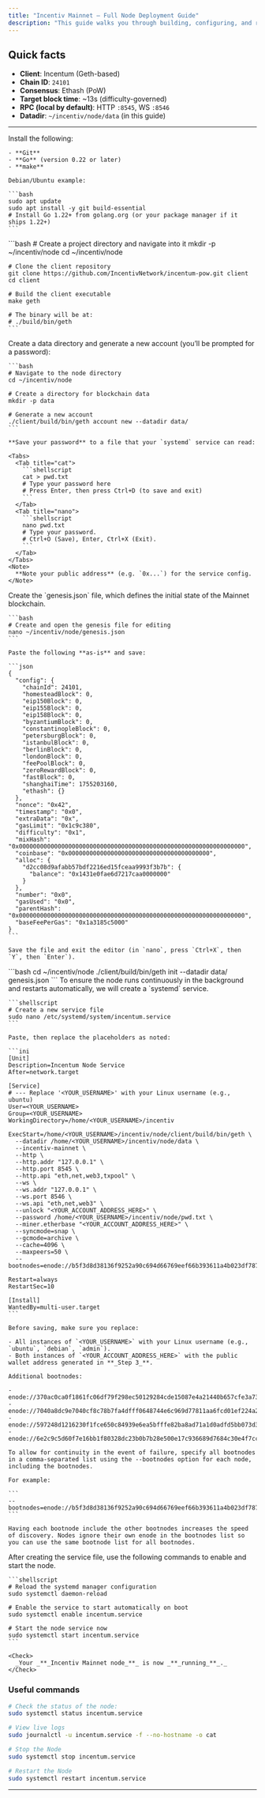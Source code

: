 ```yaml
---
title: "Incentiv Mainnet — Full Node Deployment Guide"
description: "This guide walks you through building, configuring, and running an Incentiv mainnet full node as a resilient `systemd` service. "
---
```


## Quick facts

- **Client**: Incentum (Geth-based)
- **Chain ID**: `24101`
- **Consensus**: Ethash (PoW)
- **Target block time**: ~13s (difficulty-governed)
- **RPC (local by default)**: HTTP `:8545`, WS `:8546`
- **Datadir**: `~/incentiv/node/data` (in this guide)

---

<Steps>
  <Step title="Prerequisites">
    Install the following:

    - **Git**
    - **Go** (version 0.22 or later)
    - **make**

    Debian/Ubuntu example:

    ```bash
    sudo apt update
    sudo apt install -y git build-essential
    # Install Go 1.22+ from golang.org (or your package manager if it ships 1.22+)
    ```
  </Step>
  <Step title="Clone & Build the Client">
    ```bash
    # Create a project directory and navigate into it
    mkdir -p ~/incentiv/node
    cd ~/incentiv/node
    
    # Clone the client repository
    git clone https://github.com/IncentivNetwork/incentum-pow.git client
    cd client
    
    # Build the client executable
    make geth
    
    # The binary will be at:
    # ./build/bin/geth
    ```
  </Step>
  <Step title="Account & Environment Setup">
    Create a data directory and generate a new account (you’ll be prompted for a password):

    ```bash
    # Navigate to the node directory
    cd ~/incentiv/node
    
    # Create a directory for blockchain data
    mkdir -p data
    
    # Generate a new account
    ./client/build/bin/geth account new --datadir data/
    ```

    **Save your password** to a file that your `systemd` service can read:

    <Tabs>
      <Tab title="cat">
        ```shellscript
        cat > pwd.txt
        # Type your password here
        # Press Enter, then press Ctrl+D (to save and exit)
        ```
      </Tab>
      <Tab title="nano">
        ```shellscript
        nano pwd.txt
        # Type your password.
        # Ctrl+O (Save), Enter, Ctrl+X (Exit).
        ```
      </Tab>
    </Tabs>
    <Note>
      **Note your public address** (e.g. `0x...`) for the service config.
    </Note>
     
  </Step>
  <Step title="Create the genesis.json File">
    Create the `genesis.json` file, which defines the initial state of the Mainnet blockchain.

    ```bash
    # Create and open the genesis file for editing
    nano ~/incentiv/node/genesis.json
    ```

    Paste the following **as-is** and save:

    ```json
    {
      "config": {
        "chainId": 24101,
        "homesteadBlock": 0,
        "eip150Block": 0,
        "eip155Block": 0,
        "eip158Block": 0,
        "byzantiumBlock": 0,
        "constantinopleBlock": 0,
        "petersburgBlock": 0,
        "istanbulBlock": 0,
        "berlinBlock": 0,
        "londonBlock": 0,
        "feePoolBlock": 0,
        "zeroRewardBlock": 0,
        "fastBlock": 0,
        "shanghaiTime": 1755203160,
        "ethash": {}
      },
      "nonce": "0x42",
      "timestamp": "0x0",
      "extraData": "0x",
      "gasLimit": "0x1c9c380",
      "difficulty": "0x1",
      "mixHash": "0x0000000000000000000000000000000000000000000000000000000000000000",
      "coinbase": "0x0000000000000000000000000000000000000000",
      "alloc": {
        "d2cc08d9afabb57bdf2216ed15fceaa9993f3b7b": {
          "balance": "0x1431e0fae6d7217caa0000000"
        }
      },
      "number": "0x0",
      "gasUsed": "0x0",
      "parentHash": "0x0000000000000000000000000000000000000000000000000000000000000000",
      "baseFeePerGas": "0x1a3185c5000"
    }
    ```

    Save the file and exit the editor (in `nano`, press `Ctrl+X`, then `Y`, then `Enter`).
  </Step>
  <Step title="Initialize the Chain Data">
    ```bash
    cd ~/incentiv/node
    ./client/build/bin/geth init --datadir data/ genesis.json
    ```
  </Step>
  <Step title="Configure a systemd Service">
    To ensure the node runs continuously in the background and restarts automatically, we will create a `systemd` service.

    ```shellscript
    # Create a new service file
    sudo nano /etc/systemd/system/incentum.service
    ```

    Paste, then replace the placeholders as noted:

    ```ini
    [Unit]
    Description=Incentum Node Service
    After=network.target
    
    [Service]
    # --- Replace '<YOUR_USERNAME>' with your Linux username (e.g., ubuntu)
    User=<YOUR_USERNAME>
    Group=<YOUR_USERNAME>
    WorkingDirectory=/home/<YOUR_USERNAME>/incentiv
    
    ExecStart=/home/<YOUR_USERNAME>/incentiv/node/client/build/bin/geth \
      --datadir /home/<YOUR_USERNAME>/incentiv/node/data \
      --incentiv-mainnet \
      --http \
      --http.addr "127.0.0.1" \
      --http.port 8545 \
      --http.api "eth,net,web3,txpool" \
      --ws \
      --ws.addr "127.0.0.1" \
      --ws.port 8546 \
      --ws.api "eth,net,web3" \
      --unlock "<YOUR_ACCOUNT_ADDRESS_HERE>" \
      --password /home/<YOUR_USERNAME>/incentiv/node/pwd.txt \
      --miner.etherbase "<YOUR_ACCOUNT_ADDRESS_HERE>" \
      --syncmode=snap \
      --gcmode=archive \
      --cache=4096 \
      --maxpeers=50 \
      --bootnodes=enode://b5f3d8d38136f9252a90c694d66769eef66b393611a4b023df78795beddaa788116f41029dcf2dc59168542968747b252be35293f7fdd7717394ece84e73baf7@195.189.60.152:30303,enode://370ac0ca0f1861fc06df79f298ec50129284cde15087e4a21440b657cfe3a735c939aecb8b625751dae221991c4151a2923c61d4f376d418369881fb2aebf85c@144.217.77.103:30303,enode://7040a8dc9e7040cf8c78b7fa4dfff0648744e6c969d77811aa6fcd01ef224a283f4d6cd3b7d2eb6922f1fcf0673e0ce1283e1d9b38e2e6266c99372ea9408651@51.79.21.182:30303,enode://597248d1216230f1fce650c84939e6ea5bfffe82ba8ad71a1d0adfd5bb073d37772e71d068bad7db5dc28688c537cb4d0d00b6eee80b1c0b3e6c79d30cff42e7@51.255.64.209:30303,enode://6e2c9c5d60f7e16bb1f80328dc23b0b7b28e500e17c936689d7684c30e4f7cc450ce88cb7536e120e02023a66ac8d68def346bcc2a416376f9dfbd13b7dc3b88@141.94.161.120:30303
    
    Restart=always
    RestartSec=10
    
    [Install]
    WantedBy=multi-user.target
    ```

    Before saving, make sure you replace:

    - All instances of `<YOUR_USERNAME>` with your Linux username (e.g., `ubuntu`, `debian`, `admin`).
    - Both instances of `<YOUR_ACCOUNT_ADDRESS_HERE>` with the public wallet address generated in **_Step 3_**.

    Additional bootnodes:

    - enode://370ac0ca0f1861fc06df79f298ec50129284cde15087e4a21440b657cfe3a735c939aecb8b625751dae221991c4151a2923c61d4f376d418369881fb2aebf85c@144.217.77.103:30303
    - enode://7040a8dc9e7040cf8c78b7fa4dfff0648744e6c969d77811aa6fcd01ef224a283f4d6cd3b7d2eb6922f1fcf0673e0ce1283e1d9b38e2e6266c99372ea9408651@51.79.21.182:30303
    - enode://597248d1216230f1fce650c84939e6ea5bfffe82ba8ad71a1d0adfd5bb073d37772e71d068bad7db5dc28688c537cb4d0d00b6eee80b1c0b3e6c79d30cff42e7@51.255.64.209:30303
    - enode://6e2c9c5d60f7e16bb1f80328dc23b0b7b28e500e17c936689d7684c30e4f7cc450ce88cb7536e120e02023a66ac8d68def346bcc2a416376f9dfbd13b7dc3b88@141.94.161.120:30303

    To allow for continuity in the event of failure, specify all bootnodes in a comma-separated list using the --bootnodes option for each node, including the bootnodes.

    For example:

    ```
    --bootnodes=enode://b5f3d8d38136f9252a90c694d66769eef66b393611a4b023df78795beddaa788116f41029dcf2dc59168542968747b252be35293f7fdd7717394ece84e73baf7@195.189.60.152:30303,enode://370ac0ca0f1861fc06df79f298ec50129284cde15087e4a21440b657cfe3a735c939aecb8b625751dae221991c4151a2923c61d4f376d418369881fb2aebf85c@144.217.77.103:30303,enode://7040a8dc9e7040cf8c78b7fa4dfff0648744e6c969d77811aa6fcd01ef224a283f4d6cd3b7d2eb6922f1fcf0673e0ce1283e1d9b38e2e6266c99372ea9408651@51.79.21.182:30303,enode://597248d1216230f1fce650c84939e6ea5bfffe82ba8ad71a1d0adfd5bb073d37772e71d068bad7db5dc28688c537cb4d0d00b6eee80b1c0b3e6c79d30cff42e7@51.255.64.209:30303,enode://6e2c9c5d60f7e16bb1f80328dc23b0b7b28e500e17c936689d7684c30e4f7cc450ce88cb7536e120e02023a66ac8d68def346bcc2a416376f9dfbd13b7dc3b88@141.94.161.120:30303
    ```

    Having each bootnode include the other bootnodes increases the speed of discovery. Nodes ignore their own enode in the bootnodes list so you can use the same bootnode list for all bootnodes.
  </Step>
  <Step title="Start & Manage the Node">
    After creating the service file, use the following commands to enable and start the node.

    ```shellscript
    # Reload the systemd manager configuration
    sudo systemctl daemon-reload
    
    # Enable the service to start automatically on boot
    sudo systemctl enable incentum.service
    
    # Start the node service now
    sudo systemctl start incentum.service
    ```

    <Check>
      _Your _**_Incentiv Mainnet node_**_ is now _**_running_**_._
    </Check>
  </Step>
</Steps>

### Useful commands

```bash
# Check the status of the node:
sudo systemctl status incentum.service

# View live logs
sudo journalctl -u incentum.service -f --no-hostname -o cat

# Stop the Node
sudo systemctl stop incentum.service

# Restart the Node
sudo systemctl restart incentum.service
```

---
